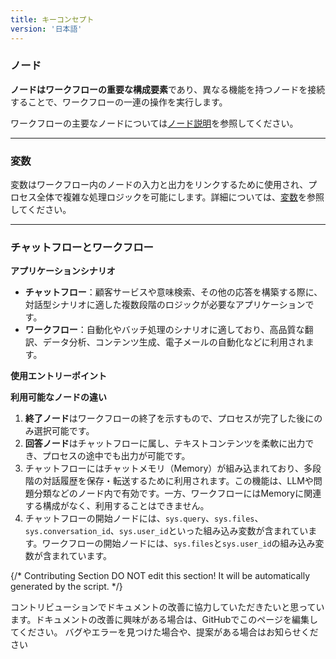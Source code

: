 ```yaml
---
title: キーコンセプト
version: '日本語'
---
```


### ノード

**ノードはワークフローの重要な構成要素**であり、異なる機能を持つノードを接続することで、ワークフローの一連の操作を実行します。

ワークフローの主要なノードについては[ノード説明](./nodes/start)を参照してください。

***

### 変数

変数はワークフロー内のノードの入力と出力をリンクするために使用され、プロセス全体で複雑な処理ロジックを可能にします。詳細については、[変数](./variables)を参照してください。

***

### チャットフローとワークフロー

**アプリケーションシナリオ**

- **チャットフロー**：顧客サービスや意味検索、その他の応答を構築する際に、対話型シナリオに適した複数段階のロジックが必要なアプリケーションです。
- **ワークフロー**：自動化やバッチ処理のシナリオに適しており、高品質な翻訳、データ分析、コンテンツ生成、電子メールの自動化などに利用されます。

**使用エントリーポイント**

**利用可能なノードの違い**

1. **終了ノード**はワークフローの終了を示すもので、プロセスが完了した後にのみ選択可能です。
2. **回答ノード**はチャットフローに属し、テキストコンテンツを柔軟に出力でき、プロセスの途中でも出力が可能です。
3. チャットフローにはチャットメモリ（Memory）が組み込まれており、多段階の対話履歴を保存・転送するために利用されます。この機能は、LLMや問題分類などのノード内で有効です。一方、ワークフローにはMemoryに関連する構成がなく、利用することはできません。
4. チャットフローの開始ノードには、`sys.query`、`sys.files`、`sys.conversation_id`、`sys.user_id`といった組み込み変数が含まれています。ワークフローの開始ノードには、`sys.files`と`sys.user_id`の組み込み変数が含まれています。

{/*
Contributing Section
DO NOT edit this section!
It will be automatically generated by the script.
*/}

<CardGroup cols="2">
    <Card
        title="このページを編集する"
        icon="pen-to-square"
        href="https://github.com/langgenius/dify-docs-mintlify/edit/main/ja-jp/guides/workflow/concepts.mdx"
    >
        コントリビューションでドキュメントの改善に協力していただきたいと思っています。ドキュメントの改善に興味がある場合は、GitHubでこのページを編集してください。
    </Card>
    <Card
        title="問題を報告する"
        icon="github"
        href="https://github.com/langgenius/dify-docs-mintlify/issues/new?title=ドキュメントの問題%3A%20&body=%23%23%20問題の説明%0A%3C%21--%20発見した問題について簡単に説明してください%20--%3E%0A%0A%23%23%20ページリンク%0Ahttps%3A%2F%2Fgithub.com%2Flanggenius%2Fdify-docs-mintlify%2Fblob%2Fmain%2Fja-jp/guides/workflow%2Fconcepts.mdx%0A%0A%23%23%20提案される変更%0A%3C%21--%20特定の変更案がある場合は、ここで説明してください%20--%3E%0A%0A%3C%21--%20ドキュメントの品質向上にご協力いただきありがとうございます！%20--%3E"
    >
        バグやエラーを見つけた場合や、提案がある場合はお知らせください
    </Card>
</CardGroup>
